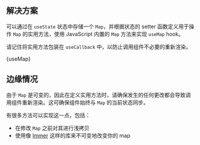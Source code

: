 

## 解决方案

可以通过在 `useState` 状态中存储一个 `Map`，并根据状态的 setter 函数定义用于操作 `Map` 的实用方法，使用 JavaScript 内置的 `Map` 方法来实现 `useMap` hook。

请记住将实用方法包装在 `useCallback` 中，以防止调用组件不必要的重新渲染。

<MDXCodeBlock>
  {useMap}
</MDXCodeBlock>

## 边缘情况

由于 `Map` 是可变的，因此在定义实用方法时，请确保发生的任何更改都会导致调用组件重新渲染。这可确保组件始终与 `Map` 的当前状态同步。

有很多方法可以实现这一点，包括：

* 在修改 `Map` 之前对其进行浅拷贝
* 使用像 [Immer](https://immerjs.github.io/immer/) 这样的库来不可变地改变你的 map
